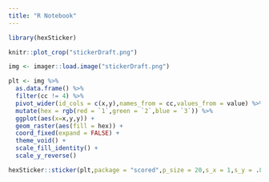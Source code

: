 ```yaml
---
title: "R Notebook"
---
```


```r
library(hexSticker)

knitr::plot_crop("stickerDraft.png")
```

```r
img <- imager::load.image("stickerDraft.png")

plt <- img %>%
  as.data.frame() %>%
  filter(cc != 4) %>%
  pivot_wider(id_cols = c(x,y),names_from = cc,values_from = value) %>%
  mutate(hex = rgb(red = `1`,green = `2`,blue = `3`)) %>%
  ggplot(aes(x=x,y,y)) +
  geom_raster(aes(fill = hex)) +
  coord_fixed(expand = FALSE) +
  theme_void() +
  scale_fill_identity() +
  scale_y_reverse()

hexSticker::sticker(plt,package = "scored",p_size = 20,s_x = 1,s_y = .8,s_width = 1.4,s_height = 1.2,white_around_sticker = FALSE,h_fill = "white",h_color = "#1b3d6e",p_color = "#1b3d6e")
```

